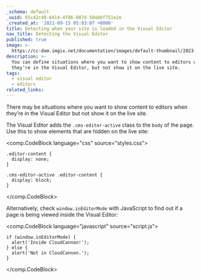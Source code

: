 ```yaml
---
_schema: default
_uuid: 65c42c48-6414-4f86-887d-50abbf751e2e
_created_at: '2021-09-15 05:03:07 +0000'
title: Detecting when your site is loaded in the Visual Editor
nav_title: Detecting the Visual Editor
published: true
image: >-
  https://cc-dam.imgix.net/documentation/images/default-thumbnail/2023-Q4/CloudCannon-Documentation-Thumbnail.png
description: >-
  You can define situations where you want to show content to editors when
  they’re in the Visual Editor, but not show it on the live site.
tags:
  - visual editor
  - editors
related_links:
---
```

There may be situations where you want to show content to editors when they’re in the Visual Editor but not show it on the live site.

The Visual Editor adds the `.cms-editor-active` class to the `body` of the page. Use this to show elements that are hidden on the live site:

<comp.CodeBlock language="css" source="styles.css">
```
.editor-content {
  display: none;
}

.cms-editor-active .editor-content {
  display: block;
}
```
</comp.CodeBlock>

Alternatively, check `window.inEditorMode` with JavaScript to find out if a page is being viewed inside the Visual Editor:

<comp.CodeBlock language="javascript" source="script.js">
```
if (window.inEditorMode) {
  alert('Inside CloudCannon!');
} else {
  alert('Not in CloudCannon.');
}
```
</comp.CodeBlock>
